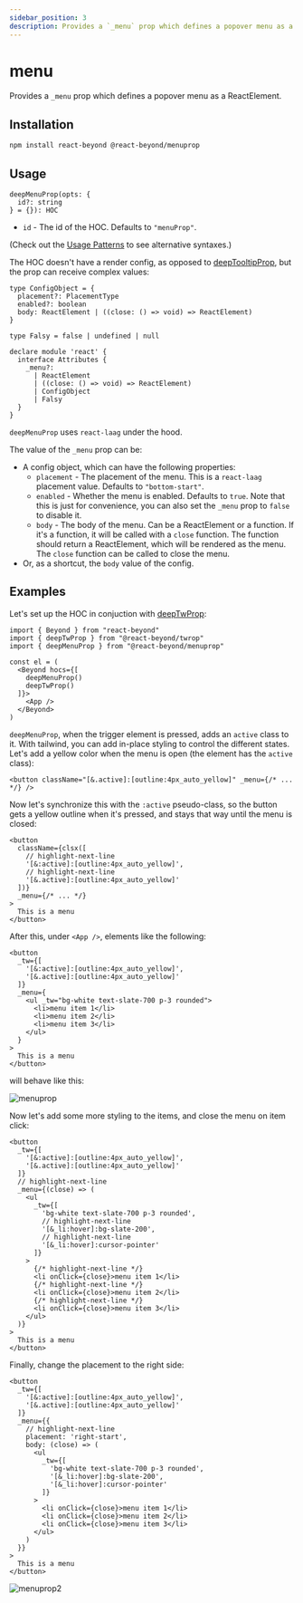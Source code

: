 ```yaml
---
sidebar_position: 3
description: Provides a `_menu` prop which defines a popover menu as a ReactElement.
---
```


# menu

Provides a `_menu` prop which defines a popover menu as a ReactElement.

## Installation

```bash
npm install react-beyond @react-beyond/menuprop
```

## Usage

```
deepMenuProp(opts: {
  id?: string
} = {}): HOC
```

- `id` - The id of the HOC. Defaults to `"menuProp"`.

(Check out the [Usage Patterns](/docs/guide/usage-patterns) to see alternative syntaxes.)

The HOC doesn't have a render config, as opposed to [deepTooltipProp](/docs/gallery/tooltip-prop), but the prop can receive complex values:

```tsx
type ConfigObject = {
  placement?: PlacementType
  enabled?: boolean
  body: ReactElement | ((close: () => void) => ReactElement)
}

type Falsy = false | undefined | null

declare module 'react' {
  interface Attributes {
    _menu?:
      | ReactElement
      | ((close: () => void) => ReactElement)
      | ConfigObject
      | Falsy
  }
}
```

`deepMenuProp` uses `react-laag` under the hood. 

The value of the `_menu` prop can be:
  - A config object, which can have the following properties:
    - `placement` - The placement of the menu. This is a `react-laag` placement value. Defaults to `"bottom-start"`.
    - `enabled` - Whether the menu is enabled. Defaults to `true`. Note that this is just for convenience, you can also set the `_menu` prop to `false` to disable it.
    - `body` - The body of the menu. Can be a ReactElement or a function. If it's a function, it will be called with a `close` function. The function should return a ReactElement, which will be rendered as the menu. The `close` function can be called to close the menu.
  - Or, as a shortcut, the `body` value of the config.

## Examples

Let's set up the HOC in conjuction with [deepTwProp](/docs/gallery/tw-prop):
```tsx
import { Beyond } from "react-beyond"
import { deepTwProp } from "@react-beyond/twrop"
import { deepMenuProp } from "@react-beyond/menuprop"

const el = (
  <Beyond hocs={[
    deepMenuProp()
    deepTwProp()
  ]}>
    <App />
  </Beyond>
)
```

`deepMenuProp`, when the trigger element is pressed, adds an `active` class to it. With tailwind, you can add in-place styling to control the different states. Let's add a yellow color when the menu is open (the element has the `active` class):

```tsx
<button className="[&.active]:[outline:4px_auto_yellow]" _menu={/* ... */} />
```

Now let's synchronize this with the `:active` pseudo-class, so the button gets a yellow outline when it's pressed, and stays that way until the menu is closed:

```tsx
<button
  className={clsx([
    // highlight-next-line
    '[&:active]:[outline:4px_auto_yellow]',
    // highlight-next-line
    '[&.active]:[outline:4px_auto_yellow]'
  ])}
  _menu={/* ... */}
>
  This is a menu
</button>
```

After this, under `<App />`, elements like the following:

```tsx
<button
  _tw={[
    '[&:active]:[outline:4px_auto_yellow]',
    '[&.active]:[outline:4px_auto_yellow]'
  ]}
  _menu={
    <ul _tw="bg-white text-slate-700 p-3 rounded">
      <li>menu item 1</li>
      <li>menu item 2</li>
      <li>menu item 3</li>
    </ul>
  }
>
  This is a menu
</button>
```

will behave like this:

![menuprop](/img/menuprop.gif)

Now let's add some more styling to the items, and close the menu on item click:

```tsx
<button
  _tw={[
    '[&:active]:[outline:4px_auto_yellow]',
    '[&.active]:[outline:4px_auto_yellow]'
  ]}
  // highlight-next-line
  _menu={(close) => (
    <ul
      _tw={[
        'bg-white text-slate-700 p-3 rounded',
        // highlight-next-line
        '[&_li:hover]:bg-slate-200',
        // highlight-next-line
        '[&_li:hover]:cursor-pointer'
      ]}
    >
      {/* highlight-next-line */}
      <li onClick={close}>menu item 1</li>
      {/* highlight-next-line */}
      <li onClick={close}>menu item 2</li>
      {/* highlight-next-line */}
      <li onClick={close}>menu item 3</li>
    </ul>
  )}
>
  This is a menu
</button>
```

Finally, change the placement to the right side:

```tsx
<button
  _tw={[
    '[&:active]:[outline:4px_auto_yellow]',
    '[&.active]:[outline:4px_auto_yellow]'
  ]}
  _menu={{
    // highlight-next-line
    placement: 'right-start',
    body: (close) => (
      <ul
        _tw={[
          'bg-white text-slate-700 p-3 rounded',
          '[&_li:hover]:bg-slate-200',
          '[&_li:hover]:cursor-pointer'
        ]}
      >
        <li onClick={close}>menu item 1</li>
        <li onClick={close}>menu item 2</li>
        <li onClick={close}>menu item 3</li>
      </ul>
    )
  }}
>
  This is a menu
</button>
```

![menuprop2](/img/menuprop2.gif)
